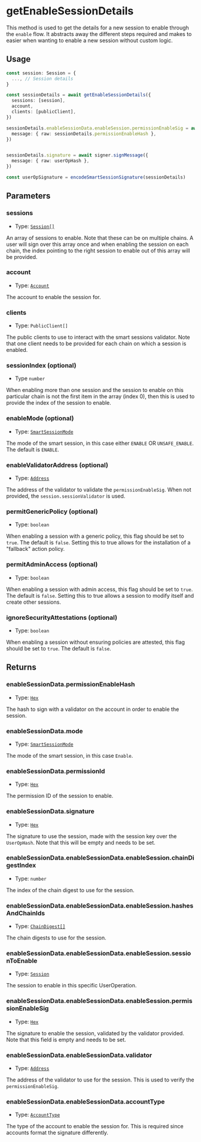 # getEnableSessionDetails

This method is used to get the details for a new session to enable through the `enable` flow. It abstracts away the different steps required and makes to easier when wanting to enable a new session without custom logic.

## Usage

```typescript copy
const session: Session = {
  ..., // Session details
}

const sessionDetails = await getEnableSessionDetails({
  sessions: [session],
  account,
  clients: [publicClient],
})

sessionDetails.enableSessionData.enableSession.permissionEnableSig = await signer.signMessage({
  message: { raw: sessionDetails.permissionEnableHash },
})


sessionDetails.signature = await signer.signMessage({
  message: { raw: userOpHash },
})

const userOpSignature = encodeSmartSessionSignature(sessionDetails)
```

## Parameters

### sessions

- Type: [`Session[]`](/module-sdk/glossary/types#session)

An array of sessions to enable. Note that these can be on multiple chains. A user will sign over this array once and when enabling the session on each chain, the index pointing to the right session to enable out of this array will be provided.

### account

- Type: [`Account`](/module-sdk/glossary/types.mdx#account)

The account to enable the session for.

### clients

- Type: `PublicClient[]`

The public clients to use to interact with the smart sessions validator. Note that one client needs to be provided for each chain on which a session is enabled.

### sessionIndex (optional)

- Type `number`

When enabling more than one session and the session to enable on this particular chain is not the first item in the array (index 0), then this is used to provide the index of the session to enable.


### enableMode (optional)

- Type: [`SmartSessionMode`](/module-sdk/glossary/types.mdx#smartsessionmode)

The mode of the smart session, in this case either `ENABLE` OR `UNSAFE_ENABLE`. The default is `ENABLE`.

### enableValidatorAddress (optional)

- Type: [`Address`](https://viem.sh/docs/glossary/types#address)

The address of the validator to validate the `permissionEnableSig`. When not provided, the `session.sessionValidator` is used.

### permitGenericPolicy (optional)

- Type: `boolean`

When enabling a session with a generic policy, this flag should be set to `true`. The default is `false`. Setting this to true allows for the installation of a "fallback" action policy.

### permitAdminAccess (optional)

- Type: `boolean`

When enabling a session with admin access, this flag should be set to `true`. The default is `false`. Setting this to true allows a session to modify itself and create other sessions.

### ignoreSecurityAttestations (optional)

- Type: `boolean`

When enabling a session without ensuring policies are attested, this flag should be set to `true`. The default is `false`. 

## Returns

### enableSessionData.permissionEnableHash

- Type: [`Hex`](https://viem.sh/docs/glossary/types#hex)

The hash to sign with a validator on the account in order to enable the session.

### enableSessionData.mode

- Type: [`SmartSessionMode`](/module-sdk/glossary/types.mdx#smartsessionmode)

The mode of the smart session, in this case `Enable`.

### enableSessionData.permissionId

- Type: [`Hex`](https://viem.sh/docs/glossary/types#hex)

The permission ID of the session to enable.

### enableSessionData.signature

- Type: [`Hex`](https://viem.sh/docs/glossary/types#hex)

The signature to use the session, made with the session key over the `UserOpHash`. Note that this will be empty and needs to be set.

### enableSessionData.enableSessionData.enableSession.chainDigestIndex

- Type: `number`

The index of the chain digest to use for the session.

### enableSessionData.enableSessionData.enableSession.hashesAndChainIds

- Type: [`ChainDigest[]`](/module-sdk/glossary/types#chaindigest)

The chain digests to use for the session.

### enableSessionData.enableSessionData.enableSession.sessionToEnable

- Type: [`Session`](/module-sdk/glossary/types.mdx#session)

The session to enable in this specific UserOperation.

### enableSessionData.enableSessionData.enableSession.permissionEnableSig

- Type: [`Hex`](https://viem.sh/docs/glossary/types#hex)

The signature to enable the session, validated by the validator provided. Note that this field is empty and needs to be set.

### enableSessionData.enableSessionData.validator

- Type: [`Address`](https://viem.sh/docs/glossary/types#address)

The address of the validator to use for the session. This is used to verify the `permissionEnableSig`.

### enableSessionData.enableSessionData.accountType

- Type: [`AccountType`](/module-sdk/glossary/types.mdx#accounttype)

The type of the account to enable the session for. This is required since accounts format the signature differently.
